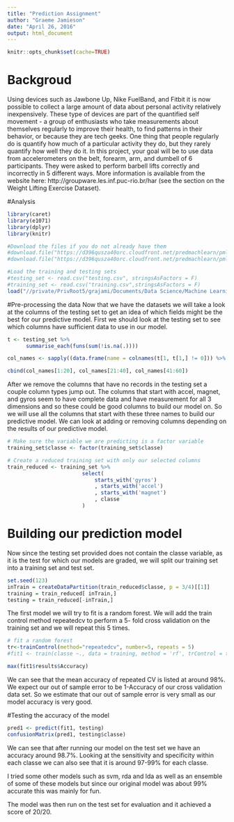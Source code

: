 ```yaml
---
title: "Prediction Assignment"
author: "Graeme Jamieson"
date: "April 26, 2016"
output: html_document
---
```


```r
knitr::opts_chunk$set(cache=TRUE)
```
# Backgroud

Using devices such as Jawbone Up, Nike FuelBand, and Fitbit it is now possible to collect a large amount of data about personal activity relatively inexpensively. These type of devices are part of the quantified self movement - a group of enthusiasts who take measurements about themselves regularly to improve their health, to find patterns in their behavior, or because they are tech geeks. One thing that people regularly do is quantify how much of a particular activity they do, but they rarely quantify how well they do it. In this project, your goal will be to use data from accelerometers on the belt, forearm, arm, and dumbell of 6 participants. They were asked to perform barbell lifts correctly and incorrectly in 5 different ways. More information is available from the website here: http://groupware.les.inf.puc-rio.br/har (see the section on the Weight Lifting Exercise Dataset).  
  
#Analysis  

```r
library(caret)
library(e1071)
library(dplyr)
library(knitr)
```

```r
#Download the files if you do not already have them
#download.file("https://d396qusza40orc.cloudfront.net/predmachlearn/pml-training.csv","training.csv")
#download.file("https://d396qusza40orc.cloudfront.net/predmachlearn/pml-testing.csv","testing.csv")

#Load the training and testing sets
#testing_set <- read.csv("testing.csv", stringsAsFactors = F)
#training_set <- read.csv("training.csv",stringsAsFactors = F)
load("//private/PrivRoot5/grajami/Documents/Data Science/Machine Learning/CourseProject/projdata.RData")

```

#Pre-processing the data
Now that we have the datasets we will take a look at the columns of the testing set to get an idea of which fields might be the best for our predictive model. First we should look at the testing set to see which columns have sufficient data to use in our model.

```r

t <- testing_set %>% 
      summarise_each(funs(sum(!is.na(.))))

col_names <- sapply((data.frame(name = colnames(t[1, t[1,] != 0])) %>% arrange(name)), as.character)

```
```r
cbind(col_names[1:20], col_names[21:40], col_names[41:60])
```
  
  
  
After we remove the columns that have no records in the testing set a couple column types jump out. The columns that start with accel, magnet, and gyros seem to have complete data and have measurement for all 3 dimensions and so these could be good columns to build our model on. So we will use all the columns that start with these three names to build our predictive model. We can look at adding or removing columns depending on the results of our predictive model.  
  
  

```r
# Make sure the variable we are predicting is a factor variable
training_set$classe <- factor(training_set$classe)

# Create a reduced training set with only our selected columns
train_reduced <- training_set %>% 
                        select(
                            starts_with('gyros')
                            , starts_with('accel')
                            , starts_with('magnet')
                            , classe 
                        )
```
  
# Building our prediction model  
Now since the testing set provided does not contain the classe variable, as it is the test for which our models are graded, we will split our training set into a training set and test set. 
  
  
```r

set.seed(123)
inTrain = createDataPartition(train_reduced$classe, p = 3/4)[[1]]
training = train_reduced[ inTrain,]
testing = train_reduced[-inTrain,]

```

The first model we will try to fit is a random forest. We will add the train control method repeatedcv to perform a 5- fold cross validation on the training set and we will repeat this 5 times. 

```r


# fit a random forest
tr<-trainControl(method="repeatedcv", number=5, repeats = 5)
#fit1 <- train(classe ~., data = training, method = 'rf', trControl = tr)

max(fit1$results$Accuracy)

```

We can see that the mean accuracy of repeated CV is listed at around 98%. We expect our out of sample error to be 1-Accuracy of our cross validation data set. So we estimate that our out of sample error is very small as our model accuracy is very good.

#Testing the accuracy of the model
```r

pred1 <- predict(fit1, testing)
confusionMatrix(pred1, testing$classe)

```
We can see that after running our model on the test set we have an accuracy around 98.7%. Looking at the sensitivity and specificity within each classe we can also see that it is around 97-99% for each classe.  
  
I tried some other models such as svm, rda and lda as well as an ensemble of some of these models but since our original model was about 99% accurate this was mainly for fun.  
  
The model was then run on the test set for evaluation and it achieved a score of 20/20.  
